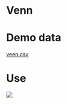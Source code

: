 # Venn

# Demo data

[veen.csv](https://github.com/w1996jy/Aitdemodata/blob/main/veen.csv)

# Use

[![](https://github.com/w1996jy/Aitdemodata/blob/main/pic/venn.png?raw=true)](https://github.com/w1996jy/Aitdemodata/blob/main/pic/venn.png?raw=true)

